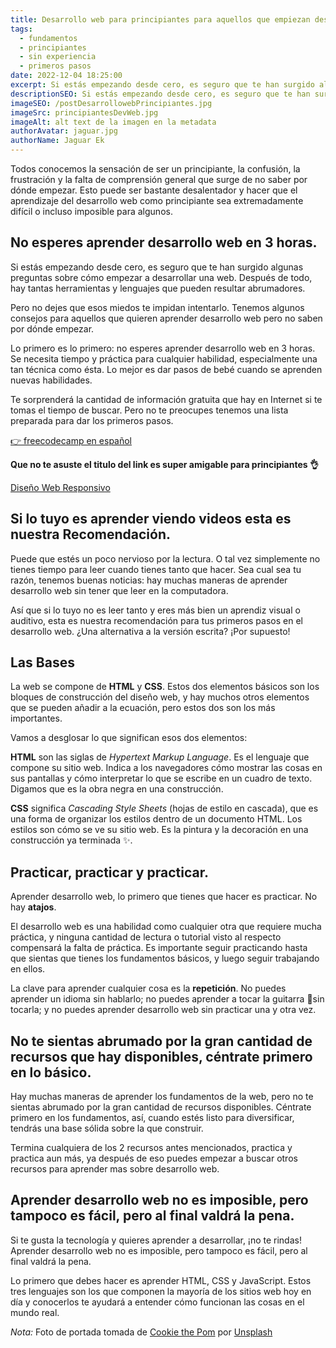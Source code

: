 ```yaml
---
title: Desarrollo web para principiantes para aquellos que empiezan desde cero
tags:
  - fundamentos
  - principiantes
  - sin experiencia
  - primeros pasos
date: 2022-12-04 18:25:00
excerpt: Si estás empezando desde cero, es seguro que te han surgido algunas preguntas sobre cómo empezar a desarrollar una web. Después de todo, hay tantas herramientas y lenguajes que pueden resultar abrumadores.
descriptionSEO: Si estás empezando desde cero, es seguro que te han surgido algunas preguntas sobre cómo empezar a desarrollar una web. Después de todo, hay tantas herramientas y lenguajes que pueden resultar abrumadores.
imageSEO: /postDesarrollowebPrincipiantes.jpg
imageSrc: principiantesDevWeb.jpg
imageAlt: alt text de la imagen en la metadata
authorAvatar: jaguar.jpg
authorName: Jaguar Ek
---
```


Todos conocemos la sensación de ser un principiante, la confusión, la frustración y la falta de comprensión general que surge de no saber por dónde empezar. Esto puede ser bastante desalentador y hacer que el aprendizaje del desarrollo web como principiante sea extremadamente difícil o incluso imposible para algunos.

## No esperes aprender desarrollo web en 3 horas.

Si estás empezando desde cero, es seguro que te han surgido algunas preguntas sobre cómo empezar a desarrollar una web. Después de todo, hay tantas herramientas y lenguajes que pueden resultar abrumadores.

Pero no dejes que esos miedos te impidan intentarlo. Tenemos algunos consejos para aquellos que quieren aprender desarrollo web pero no saben por dónde empezar.

Lo primero es lo primero: no esperes aprender desarrollo web en 3 horas. Se necesita tiempo y práctica para cualquier habilidad, especialmente una tan técnica como ésta. Lo mejor es dar pasos de bebé cuando se aprenden nuevas habilidades.

Te sorprenderá la cantidad de información gratuita que hay en Internet si te tomas el tiempo de buscar. Pero no te preocupes tenemos una lista preparada para dar los primeros pasos.

[👉 freecodecamp en español](https://www.freecodecamp.org/espanol/)

**Que no te asuste el titulo del link es super amigable para principiantes 👌**

[Diseño Web Responsivo](https://www.freecodecamp.org/espanol/learn/2022/responsive-web-design/)

## Si lo tuyo es aprender viendo videos esta es nuestra Recomendación.

Puede que estés un poco nervioso por la lectura. O tal vez simplemente no tienes tiempo para leer cuando tienes tanto que hacer. Sea cual sea tu razón, tenemos buenas noticias: hay muchas maneras de aprender desarrollo web sin tener que leer en la computadora.

Así que si lo tuyo no es leer tanto y eres más bien un aprendiz visual o auditivo, esta es nuestra recomendación para tus primeros pasos en el desarrollo web. ¿Una alternativa a la versión escrita? ¡Por supuesto!

<YouTube id='mU6anWqZJcc' />

## Las Bases

La web se compone de **HTML** y **CSS**. Estos dos elementos básicos son los bloques de construcción del diseño web, y hay muchos otros elementos que se pueden añadir a la ecuación, pero estos dos son los más importantes.

Vamos a desglosar lo que significan esos dos elementos:

**HTML** son las siglas de _Hypertext Markup Language_. Es el lenguaje que compone su sitio web. Indica a los navegadores cómo mostrar las cosas en sus pantallas y cómo interpretar lo que se escribe en un cuadro de texto. Digamos que es la obra negra en una construcción.

**CSS** significa _Cascading Style Sheets_ (hojas de estilo en cascada), que es una forma de organizar los estilos dentro de un documento HTML. Los estilos son cómo se ve su sitio web. Es la pintura y la decoración en una construcción ya terminada ✨.

## Practicar, practicar y practicar.

Aprender desarrollo web, lo primero que tienes que hacer es practicar. No hay **atajos**.

El desarrollo web es una habilidad como cualquier otra que requiere mucha práctica, y ninguna cantidad de lectura o tutorial visto al respecto compensará la falta de práctica. Es importante seguir practicando hasta que sientas que tienes los fundamentos básicos, y luego seguir trabajando en ellos.

La clave para aprender cualquier cosa es la **repetición**. No puedes aprender un idioma sin hablarlo; no puedes aprender a tocar la guitarra 🎸sin tocarla; y no puedes aprender desarrollo web sin practicar una y otra vez.

## No te sientas abrumado por la gran cantidad de recursos que hay disponibles, céntrate primero en lo básico.

Hay muchas maneras de aprender los fundamentos de la web, pero no te sientas abrumado por la gran cantidad de recursos disponibles. Céntrate primero en los fundamentos, así, cuando estés listo para diversificar, tendrás una base sólida sobre la que construir.

Termina cualquiera de los 2 recursos antes mencionados, practica y practica aun más, ya después de eso puedes empezar a buscar otros recursos para aprender mas sobre desarrollo web.

## Aprender desarrollo web no es imposible, pero tampoco es fácil, pero al final valdrá la pena.

Si te gusta la tecnología y quieres aprender a desarrollar, ¡no te rindas! Aprender desarrollo web no es imposible, pero tampoco es fácil, pero al final valdrá la pena.

Lo primero que debes hacer es aprender HTML, CSS y JavaScript. Estos tres lenguajes son los que componen la mayoría de los sitios web hoy en día y conocerlos te ayudará a entender cómo funcionan las cosas en el mundo real.

_Nota:_ Foto de portada tomada de [Cookie the Pom](https://unsplash.com/@cookiethepom?utm_source=unsplash&utm_medium=referral&utm_content=creditCopyText) por [Unsplash](https://unsplash.com/es/s/fotos/computer?utm_source=unsplash&utm_medium=referral&utm_content=creditCopyText)
